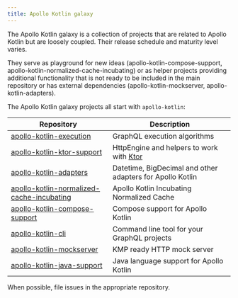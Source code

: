 ```yaml
---
title: Apollo Kotlin galaxy 
---
```



The Apollo Kotlin galaxy is a collection of projects that are related to Apollo Kotlin but are loosely coupled. Their release schedule and maturity level varies.

They serve as playground for new ideas (apollo-kotlin-compose-support, apollo-kotlin-normalized-cache-incubating) or as helper projects providing additional functionality that is not ready to be included in the main repository or has external dependencies (apollo-kotlin-mockserver, apollo-kotlin-adapters).

The Apollo Kotlin galaxy projects all start with `apollo-kotlin`:

| Repository                                                                                                              | Description                                                  |
|-------------------------------------------------------------------------------------------------------------------------|--------------------------------------------------------------|
| [apollo-kotlin-execution](https://github.com/apollographql/apollo-kotlin-execution)                                     | GraphQL execution algorithms                                 |
| [apollo-kotlin-ktor-support](https://github.com/apollographql/apollo-kotlin-ktor-support)                               | HttpEngine and helpers to work with [Ktor](https://ktor.io/) |
| [apollo-kotlin-adapters](https://github.com/apollographql/apollo-kotlin-adapters)                                       | Datetime, BigDecimal and other adapters for Apollo Kotlin    |
| [apollo-kotlin-normalized-cache-incubating](https://github.com/apollographql/apollo-kotlin-normalized-cache-incubating) | Apollo Kotlin Incubating Normalized Cache                    |
| [apollo-kotlin-compose-support](https://github.com/apollographql/apollo-kotlin-compose-support)                         | Compose support for Apollo Kotlin                            |
| [apollo-kotlin-cli](https://github.com/apollographql/apollo-kotlin-cli)                                                 | Command line tool for your GraphQL projects                  |
| [apollo-kotlin-mockserver](https://github.com/apollographql/apollo-kotlin-mockserver)                                   | KMP ready HTTP mock server                                   |
| [apollo-kotlin-java-support](https://github.com/apollographql/apollo-java-support)                                      | Java language support for Apollo Kotlin                      |

When possible, file issues in the appropriate repository. 

